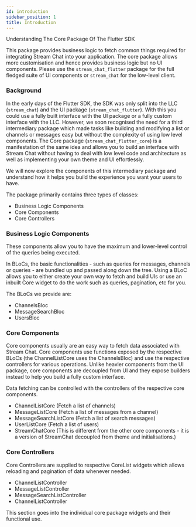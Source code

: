 ```yaml
---
id: introduction
sidebar_position: 1
title: Introduction
---
```


Understanding The Core Package Of The Flutter SDK

This package provides business logic to fetch common things required for integrating Stream Chat into your application.
The core package allows more customisation and hence provides business logic but no UI components.
Please use the `stream_chat_flutter` package for the full fledged suite of UI components or `stream_chat` for the low-level client.

### Background

In the early days of the Flutter SDK, the SDK was only split into the LLC (`stream_chat`) and
the UI package (`stream_chat_flutter`). With this you could use a fully built interface with the UI package
or a fully custom interface with the LLC. However, we soon recognised the need for a third intermediary
package which made tasks like building and modifying a list or channels or messages easy but without
the complexity of using low level components. The Core package (`stream_chat_flutter_core`) is a manifestation
of the same idea and allows you to build an interface with Stream Chat without having to deal with
low level code and architecture as well as implementing your own theme and UI effortlessly.

We will now explore the components of this intermediary package and understand how it helps you build
the experience you want your users to have.

The package primarily contains three types of classes:

* Business Logic Components
* Core Components
* Core Controllers

### Business Logic Components

These components allow you to have the maximum and lower-level control of the queries being executed.

In BLoCs, the basic functionalities - such as queries for messages, channels or queries - are bundled up
and passed along down the tree. Using a BLoC allows you to either create your own way to fetch and
build UIs or use an inbuilt Core widget to do the work such as queries, pagination, etc for you.

The BLoCs we provide are:

* ChannelsBloc
* MessageSearchBloc
* UsersBloc

### Core Components

Core components usually are an easy way to fetch data associated with Stream Chat.
Core components use functions exposed by the respective BLoCs (the ChannelListCore uses the ChannelsBloc)
and use the respective controllers for various operations. Unlike heavier components from the UI
package, core components are decoupled from UI and they expose builders instead to help you build
a fully custom interface.

Data fetching can be controlled with the controllers of the respective core components.

* ChannelListCore (Fetch a list of channels)
* MessageListCore (Fetch a list of messages from a channel)
* MessageSearchListCore (Fetch a list of search messages)
* UserListCore (Fetch a list of users)
* StreamChatCore (This is different from the other core components - it is a version of StreamChat decoupled from theme and initialisations.)

### Core Controllers

Core Controllers are supplied to respective CoreList widgets which allows reloading and pagination of data whenever needed.

* ChannelListController
* MessageListController
* MessageSearchListController
* ChannelListController

This section goes into the individual core package widgets and their functional use.